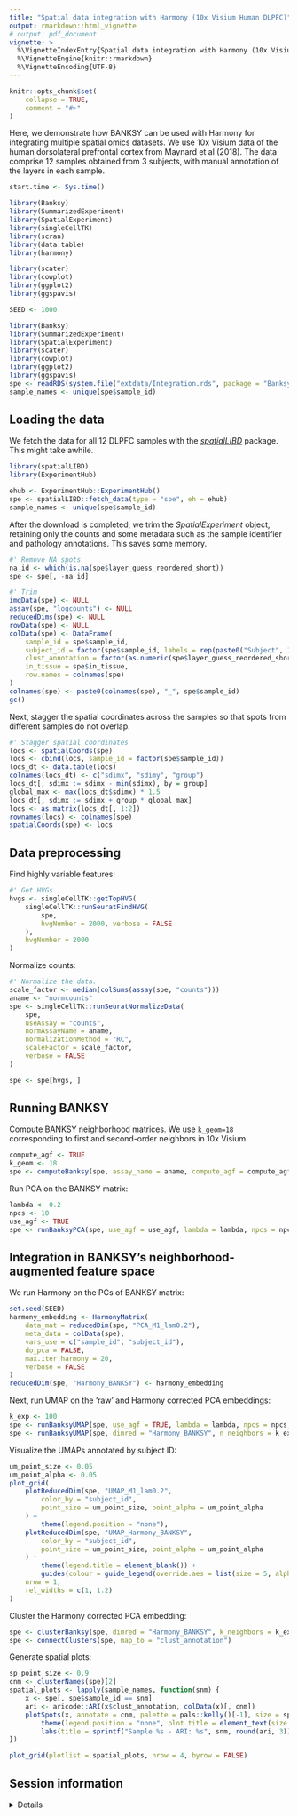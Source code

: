 ```yaml
---
title: "Spatial data integration with Harmony (10x Visium Human DLPFC)"
output: rmarkdown::html_vignette
# output: pdf_document
vignette: >
  %\VignetteIndexEntry{Spatial data integration with Harmony (10x Visium Human DLPFC)}
  %\VignetteEngine{knitr::rmarkdown}
  %\VignetteEncoding{UTF-8}
---
```


```r
knitr::opts_chunk$set(
    collapse = TRUE,
    comment = "#>"
)
```

Here, we demonstrate how BANKSY can be used with Harmony for integrating 
multiple spatial omics datasets. We use 10x Visium data of the human 
dorsolateral prefrontal cortex from Maynard et al (2018). The data comprise 12 
samples obtained from 3 subjects, with manual annotation of the layers in each 
sample. 

```r
start.time <- Sys.time()
```

```r
library(Banksy)
library(SummarizedExperiment)
library(SpatialExperiment)
library(singleCellTK)
library(scran)
library(data.table)
library(harmony)

library(scater)
library(cowplot)
library(ggplot2)
library(ggspavis)

SEED <- 1000
```

```r
library(Banksy)
library(SummarizedExperiment)
library(SpatialExperiment)
library(scater)
library(cowplot)
library(ggplot2)
library(ggspavis)
spe <- readRDS(system.file("extdata/Integration.rds", package = "Banksy"))
sample_names <- unique(spe$sample_id)
```

## Loading the data

We fetch the data for all 12 DLPFC samples with the 
[*spatialLIBD*](https://bioconductor.org/packages/release/data/experiment/html/spatialLIBD.html) 
package. This might take awhile.

```r
library(spatialLIBD)
library(ExperimentHub)

ehub <- ExperimentHub::ExperimentHub()
spe <- spatialLIBD::fetch_data(type = "spe", eh = ehub)
sample_names <- unique(spe$sample_id)
```

After the download is completed, we trim the *SpatialExperiment* object, 
retaining only the counts and some metadata such as the sample identifier and 
pathology annotations. This saves some memory.

```r
#' Remove NA spots
na_id <- which(is.na(spe$layer_guess_reordered_short))
spe <- spe[, -na_id]

#' Trim
imgData(spe) <- NULL
assay(spe, "logcounts") <- NULL
reducedDims(spe) <- NULL
rowData(spe) <- NULL
colData(spe) <- DataFrame(
    sample_id = spe$sample_id,
    subject_id = factor(spe$sample_id, labels = rep(paste0("Subject", 1:3), each = 4)),
    clust_annotation = factor(as.numeric(spe$layer_guess_reordered_short)),
    in_tissue = spe$in_tissue,
    row.names = colnames(spe)
)
colnames(spe) <- paste0(colnames(spe), "_", spe$sample_id)
gc()
```

Next, stagger the spatial coordinates across the samples so that spots from 
different samples do not overlap. 

```r
#' Stagger spatial coordinates
locs <- spatialCoords(spe)
locs <- cbind(locs, sample_id = factor(spe$sample_id))
locs_dt <- data.table(locs)
colnames(locs_dt) <- c("sdimx", "sdimy", "group")
locs_dt[, sdimx := sdimx - min(sdimx), by = group]
global_max <- max(locs_dt$sdimx) * 1.5
locs_dt[, sdimx := sdimx + group * global_max]
locs <- as.matrix(locs_dt[, 1:2])
rownames(locs) <- colnames(spe)
spatialCoords(spe) <- locs
```

## Data preprocessing

Find highly variable features:

```r
#' Get HVGs
hvgs <- singleCellTK::getTopHVG(
    singleCellTK::runSeuratFindHVG(
        spe,
        hvgNumber = 2000, verbose = FALSE
    ),
    hvgNumber = 2000
)
```

Normalize counts:

```r
#' Normalize the data.
scale_factor <- median(colSums(assay(spe, "counts")))
aname <- "normcounts"
spe <- singleCellTK::runSeuratNormalizeData(
    spe,
    useAssay = "counts",
    normAssayName = aname,
    normalizationMethod = "RC",
    scaleFactor = scale_factor,
    verbose = FALSE
)

spe <- spe[hvgs, ]
```

## Running BANKSY

Compute BANKSY neighborhood matrices. We use `k_geom=18` corresponding to 
first and second-order neighbors in 10x Visium.

```r
compute_agf <- TRUE
k_geom <- 18
spe <- computeBanksy(spe, assay_name = aname, compute_agf = compute_agf, k_geom = k_geom)
```

Run PCA on the BANKSY matrix:

```r
lambda <- 0.2
npcs <- 10
use_agf <- TRUE
spe <- runBanksyPCA(spe, use_agf = use_agf, lambda = lambda, npcs = npcs, seed = SEED)
```

## Integration in BANKSY's neighborhood-augmented feature space

We run Harmony on the PCs of BANKSY matrix:

```r
set.seed(SEED)
harmony_embedding <- HarmonyMatrix(
    data_mat = reducedDim(spe, "PCA_M1_lam0.2"),
    meta_data = colData(spe),
    vars_use = c("sample_id", "subject_id"),
    do_pca = FALSE,
    max.iter.harmony = 20,
    verbose = FALSE
)
reducedDim(spe, "Harmony_BANKSY") <- harmony_embedding
```

Next, run UMAP on the 'raw' and Harmony corrected PCA embeddings:

```r
k_exp <- 100
spe <- runBanksyUMAP(spe, use_agf = TRUE, lambda = lambda, npcs = npcs, n_neighbors = k_exp)
spe <- runBanksyUMAP(spe, dimred = "Harmony_BANKSY", n_neighbors = k_exp)
```

Visualize the UMAPs annotated by subject ID:

```r
um_point_size <- 0.05
um_point_alpha <- 0.05
plot_grid(
    plotReducedDim(spe, "UMAP_M1_lam0.2",
        color_by = "subject_id",
        point_size = um_point_size, point_alpha = um_point_alpha
    ) +
        theme(legend.position = "none"),
    plotReducedDim(spe, "UMAP_Harmony_BANKSY",
        color_by = "subject_id",
        point_size = um_point_size, point_alpha = um_point_alpha
    ) +
        theme(legend.title = element_blank()) +
        guides(colour = guide_legend(override.aes = list(size = 5, alpha = 1))),
    nrow = 1,
    rel_widths = c(1, 1.2)
)
```

Cluster the Harmony corrected PCA embedding:

```r
spe <- clusterBanksy(spe, dimred = "Harmony_BANKSY", k_neighbors = k_exp, resolution = 0.55, seed = SEED)
spe <- connectClusters(spe, map_to = "clust_annotation")
```

Generate spatial plots:
```r
sp_point_size <- 0.9
cnm <- clusterNames(spe)[2]
spatial_plots <- lapply(sample_names, function(snm) {
    x <- spe[, spe$sample_id == snm]
    ari <- aricode::ARI(x$clust_annotation, colData(x)[, cnm])
    plotSpots(x, annotate = cnm, palette = pals::kelly()[-1], size = sp_point_size) +
        theme(legend.position = "none", plot.title = element_text(size = 10)) +
        labs(title = sprintf("Sample %s - ARI: %s", snm, round(ari, 3)))
})

plot_grid(plotlist = spatial_plots, nrow = 4, byrow = FALSE)
```

## Session information

<details>

```r
sessionInfo()
```

</details>
